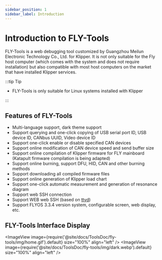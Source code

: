 ```yaml
---
sidebar_position: 1
sidebar_label: Introduction
---
```


# Introduction to FLY-Tools

FLY-Tools is a web debugging tool customized by Guangzhou Meilun Electronic Technology Co., Ltd. for Klipper. It is not only suitable for the Fly host computer (which comes with the system and does not require installation) but also compatible with most host computers on the market that have installed Klipper services.

:::tip Tip

* FLY-Tools is only suitable for Linux systems installed with Klipper

:::

## Features of FLY-Tools

* Multi-language support, dark theme support
* Support querying and one-click copying of USB serial port ID, USB device ID, CANbus UUID, Video device ID
* Support one-click enable or disable specified CAN devices
* Support online modification of CAN device speed and send buffer size
* Support online compilation of Klipper firmware for FLY mainboard (Katapult firmware compilation is being adapted)
* Support online burning, support DFU, HID, CAN and other burning methods
* Support downloading all compiled firmware files
* Support online generation of Klipper load chart
* Support one-click automatic measurement and generation of resonance diagram
* Support web SSH connection
* Support WEB web SSH (based on [ttyd](https://github.com/tsl0922/ttyd))
* Support FLYOS 3.3.4 version system, configurable screen, web display, etc.

## FLY-Tools Interface Display

<ImageView image={require('@site/docs/ToolsDoc/fly-tools/img/home.gif').default} size="100%" align="left" />
<ImageView image={require('@site/docs/ToolsDoc/fly-tools/img/dark.webp').default} size="100%" align="left" />
